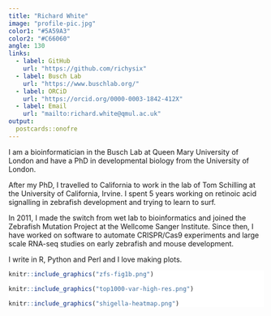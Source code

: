 ```yaml
---
title: "Richard White"
image: "profile-pic.jpg"
color1: "#5A59A3"
color2: "#C66060"
angle: 130
links:
  - label: GitHub
    url: "https://github.com/richysix"
  - label: Busch Lab
    url: "https://www.buschlab.org/"
  - label: ORCiD
    url: "https://orcid.org/0000-0003-1842-412X"
  - label: Email
    url: "mailto:richard.white@qmul.ac.uk"
output:
  postcards::onofre
---
```


I am a bioinformatician in the Busch Lab at Queen Mary University of London and have a PhD in developmental biology from the University of London.

After my PhD, I travelled to California to work in the lab of Tom Schilling at the University of California, Irvine. I spent 5 years working on retinoic acid signalling in zebrafish development and trying to learn to surf.

In 2011, I made the switch from wet lab to bioinformatics and joined the Zebrafish Mutation Project at the Wellcome Sanger Institute. Since then, I have worked on software to automate CRISPR/Cas9 experiments and large scale RNA-seq studies on early zebrafish and mouse development.

I write in R, Python and Perl and I love making plots.

::: {#example-plots style="background-color: #FFFFFF;"}

```r

knitr::include_graphics("zfs-fig1b.png")

knitr::include_graphics("top1000-var-high-res.png")

knitr::include_graphics("shigella-heatmap.png")

```
:::
